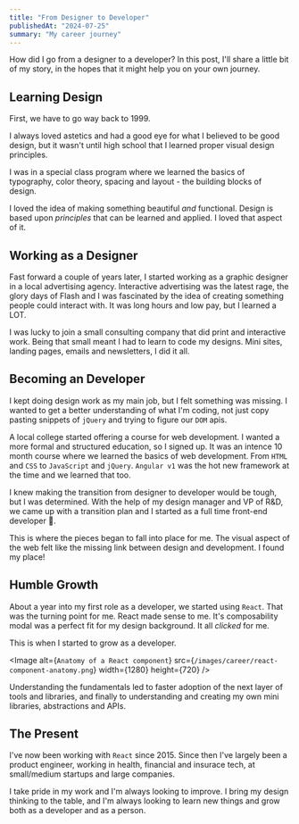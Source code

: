 ```yaml
---
title: "From Designer to Developer"
publishedAt: "2024-07-25"
summary: "My career journey"
---
```


How did I go from a designer to a developer? In this post, I'll share a little bit of my story,
in the hopes that it might help you on your own journey.

## Learning Design

First, we have to go way back to 1999.

I always loved astetics and had a good eye for what I believed to be good design, but it wasn't until
high school that I learned proper visual design principles.

I was in a special class program where we learned the basics of typography, color theory, spacing and layout - the building blocks of design.

I loved the idea of making something beautiful _and_ functional. Design is based upon _principles_ that can be learned and applied. I loved that aspect of it.

## Working as a Designer

Fast forward a couple of years later, I started working as a graphic designer in a local advertising agency.
Interactive advertising was the latest rage, the glory days of Flash and I was fascinated by the idea of creating something people could interact with.
It was long hours and low pay, but I learned a LOT.

I was lucky to join a small consulting company that did print and interactive work.
Being that small meant I had to learn to code my designs. Mini sites, landing pages, emails and newsletters, I did it all.

## Becoming an Developer

I kept doing design work as my main job, but I felt something was missing.
I wanted to get a better understanding of what I'm coding, not just copy pasting snippets of `jQuery` and trying to figure our `DOM` apis.

A local college started offering a course for web development. I wanted a more formal and structured education, so I signed up.
It was an intence 10 month course where we learned the basics of web development. From `HTML` and `CSS` to `JavaScript` and `jQuery`.
`Angular v1` was the hot new framework at the time and we learned that too.

I knew making the transition from designer to developer would be tough, but I was determined.
With the help of my design manager and VP of R&D, we came up with a transition plan and I started as a full time front-end developer 💪.

This is where the pieces began to fall into place for me. The visual aspect of the web felt like the missing link between design and development.
I found my place!

## Humble Growth

About a year into my first role as a developer, we started using `React`.
That was the turning point for me. React made sense to me. It's composability modal was a perfect fit for my design background.
It all _clicked_ for me.

This is when I started to grow as a developer.

<Image
  alt={`Anatomy of a React component`}
  src={`/images/career/react-component-anatomy.png`}
  width={1280}
  height={720}
/>

Understanding the fundamentals led to faster adoption of the next layer of tools and libraries,
and finally to understanding and creating my own mini libraries, abstractions and APIs.

## The Present

I've now been working with `React` since 2015.
Since then I've largely been a product engineer, working in health, financial and insurace tech, at small/medium startups and large companies.

I take pride in my work and I'm always looking to improve. I bring my design thinking to the table,
and I'm always looking to learn new things and grow both as a developer and as a person.
